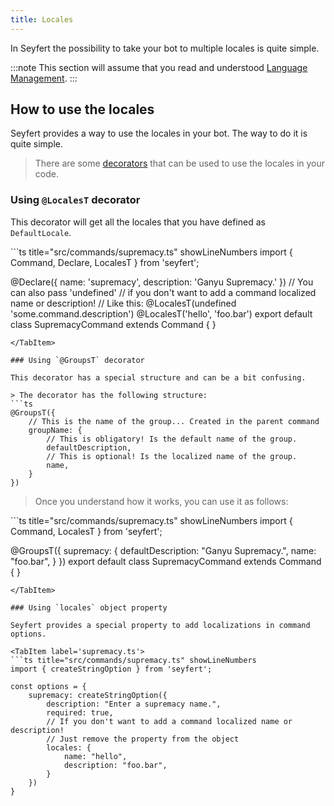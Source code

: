 ```yaml
---
title: Locales
---
```



In Seyfert the possibility to take your bot to multiple locales is quite simple.

:::note
This section will assume that you read and understood [Language Management](/getting-started/languages/#creating-a-language-file).
:::

## How to use the locales

Seyfert provides a way to use the locales in your bot. The way to do it is quite simple.

> There are some [decorators](https://www.typescriptlang.org/docs/handbook/decorators.html) that can be used to use the locales in your code.

### Using `@LocalesT` decorator

This decorator will get all the locales that you have defined as `DefaultLocale`.

<TabItem label='supremacy.ts'>
```ts title="src/commands/supremacy.ts" showLineNumbers
import { Command, Declare, LocalesT } from 'seyfert';

@Declare({
	name: 'supremacy',
	description: 'Ganyu Supremacy.'
})
// You can also pass 'undefined'
// if you don't want to add a command localized name or description!
// Like this: @LocalesT(undefined 'some.command.description')
@LocalesT('hello', 'foo.bar')
export default class SupremacyCommand extends Command { }
```
</TabItem>

### Using `@GroupsT` decorator

This decorator has a special structure and can be a bit confusing.

> The decorator has the following structure:
```ts
@GroupsT({
    // This is the name of the group... Created in the parent command
    groupName: {
        // This is obligatory! Is the default name of the group.
        defaultDescription,
        // This is optional! Is the localized name of the group.
        name,
    }
})
```

> Once you understand how it works, you can use it as follows:

<TabItem label='supremacy.ts'>
```ts title="src/commands/supremacy.ts" showLineNumbers
import { Command, LocalesT } from 'seyfert';

@GroupsT({
    supremacy: {
        defaultDescription: "Ganyu Supremacy.",
        name: "foo.bar",
    }
})
export default class SupremacyCommand extends Command { }
```
</TabItem>

### Using `locales` object property

Seyfert provides a special property to add localizations in command options.

<TabItem label='supremacy.ts'>
```ts title="src/commands/supremacy.ts" showLineNumbers
import { createStringOption } from 'seyfert';

const options = {
    supremacy: createStringOption({
        description: "Enter a supremacy name.",
        required: true,
        // If you don't want to add a command localized name or description!
        // Just remove the property from the object
        locales: {
            name: "hello",
            description: "foo.bar",
        }
    })
}
```
</TabItem>